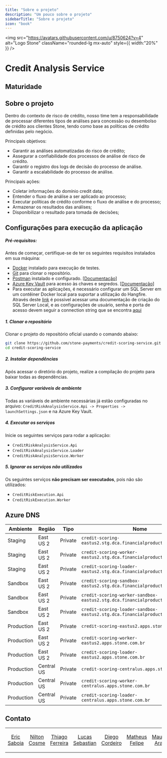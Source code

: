 ```yaml
---
title: "Sobre o projeto"
description: "Um pouco sobre o projeto"
sidebarTitle: "Sobre o projeto"
icon: "book"
---
```



<img
  src="https://avatars.githubusercontent.com/u/8750624?v=4"
  alt="Logo Stone"
  className="rounded-lg mx-auto"
  style={{ width:"20%" }}
/>

# Credit Analysis Service

<Badge src="https://stonepagamentos.visualstudio.com/finprods-Credit/_apis/build/status%2Fstone-payments.credit-scoring-service?repoName=stone-payments%2Fcredit-scoring-service&branchName=main&stageName=Build" link="https://stonepagamentos.visualstudio.com/finprods-Credit/_build/latest?definitionId=4968&repoName=stone-payments%2Fcredit-scoring-service&branchName=main" alt="Pipeline" />





## Maturidade






## Sobre o projeto

Dentro do contexto de risco de crédito, nosso time tem a responsabilidade de processar diferentes tipos de análises para concessão ou desembolso de crédito aos clientes Stone, tendo como base as políticas de crédito definidas pelo negócio.

Principais objetivos:

- Garantir as análises automatizadas do risco de crédito;
- Assegurar a confiabilidade dos processos de análise de risco de crédito.
- Garantir o registro dos logs de decisão do processo de análise.
- Garantir a escalabilidade do processo de análise.

Principais ações:

- Coletar informações do domínio credit data;
- Entender o fluxo de análise a ser aplicado ao processo;
- Executar políticas de crédito conforme o fluxo de análise e do processo;
- Armazenar os resultados das análises;
- Disponibilizar o resultado para tomada de decisões;

## Configurações para execução da aplicação

##### Pré-requisitos:

Antes de começar, certifique-se de ter os seguintes requisitos instalados em sua máquina:

- [Docker](https://stone.service-now.com/resolveaqui?id=sc_cat_item&table=sc_cat_item&sys_id=9183f4c81b77b0104dde87bfe54bcbad&searchTerm=instala%C3%A7%C3%A3o) instalado para execução de testes.
- [Git](https://git-scm.com/) para clonar o repositório.
- [Postman](https://www.postman.com/) instalado e configurado. [[Documentação](https://mundipagg.atlassian.net/wiki/spaces/CAPITAL/pages/6125183868/Acessos+Gerais#Postman)]
- [Azure Key Vault](https://portal.azure.com/#@stone.com.br/resource/subscriptions/3b7d0560-3be1-45d8-87f2-f3ec96f3d153/resourceGroups/Credit-EC2-STG/providers/Microsoft.KeyVault/vaults/credit-kv-eastus2-dev/overview) para acesso às chaves e segredos. [[Documentação](https://mundipagg.atlassian.net/wiki/spaces/CAPITAL/pages/6125183868/Acessos+Gerais#Azure-Key-Vault)]
- Para executar as aplicações, é necessário configurar um SQL Server em um contêiner Docker local para suportar a utilização do Hangfire. Através deste [link](https://medium.com/@eduardohenriquesartor/criando-um-sql-server-local-usando-docker-compose-1a53292bf764) é possivel acessar uma documentação de criação do SQL Server Local, e as configurações de usuário, senha e porta de acesso devem seguir a connection string que se encontra [aqui](https://portal.azure.com/#@stone.com.br/asset/Microsoft_Azure_KeyVault/Secret/https://credit-kv-eastus2-dev.vault.azure.net/secrets/credit-scoring--Hangfire-SQLServer-ConnectionString/03c1b00dd62f429381c457a76f5f4a54)

##### 1. Clonar o repositório

Clonar o projeto do repositório oficial usando o comando abaixo:

```bash
git clone https://github.com/stone-payments/credit-scoring-service.git
cd credit-scoring-service
```

##### 2. Instalar dependências

Após acessar o diretório do projeto, realize a compilação do projeto para baixar todas as dependências.

##### 3. Configurar variáveis de ambiente

Todas as variáveis de ambiente necessárias já estão configuradas no arquivo:
`CreditRiskAnalysisService.Api -> Properties -> launchSettings.json` e na Azure Key Vault.

##### 4. Executar os serviços

Inicie os seguintes serviços para rodar a aplicação:

- `CreditRiskAnalysisService.Api`
- `CreditRiskAnalysisService.Loader`
- `CreditRiskAnalysisService.Worker`

##### 5. Ignorar os serviços não utilizados

Os seguintes serviços **não precisam ser executados**, pois não são utilizados:

- `CreditRiskExecution.Api`
- `CreditRiskExecution.Worker`

## Azure DNS

| Ambiente   | Região     | Tipo    | Nome                                                                           |
| ---------- | ---------- | ------- | ------------------------------------------------------------------------------ |
| Staging    | East US 2  | Private | `credit-scoring-eastus2.stg.dca.financialproducts.stone.com.br`                |
| Staging    | East US 2  | Private | `credit-scoring-worker-eastus2.stg.dca.financialproducts.stone.com.br`         |
| Staging    | East US 2  | Private | `credit-scoring-loader-eastus2.stg.dca.financialproducts.stone.com.br`         |
| Sandbox    | East US 2  | Private | `credit-scoring-sandbox-eastus2.stg.dca.financialproducts.stone.com.br`        |
| Sandbox    | East US 2  | Private | `credit-scoring-worker-sandbox-eastus2.stg.dca.financialproducts.stone.com.br` |
| Sandbox    | East US 2  | Private | `credit-scoring-loader-sandbox-eastus2.stg.dca.financialproducts.stone.com.br` |
| Production | East US 2  | Private | `credit-scoring-eastus2.apps.stone.com.br`                                     |
| Production | East US 2  | Private | `credit-scoring-worker-eastus2.apps.stone.com.br`                              |
| Production | East US 2  | Private | `credit-scoring-loader-eastus2.apps.stone.com.br`                              |
| Production | Central US | Private | `credit-scoring-centralus.apps.stone.com.br`                                   |
| Production | Central US | Private | `credit-scoring-worker-centralus.apps.stone.com.br`                            |
| Production | Central US | Private | `credit-scoring-loader-centralus.apps.stone.com.br`                            |

## Contato

<table>
<tr>
<td align="center">
<a href="https://github.com/SaboiaEric">
<img
  src="https://ca.slack-edge.com/TB5G2HVQQ-U0684GM1VRS-9bbd613c054c-512"
  style={{ width:"80px" }}
  alt=""
  title="eric.saboia@stone.com.br"
/>

<br />

Eric Saboia</a>

</td>

<td align="center">
<a href="https://github.com/ncfcj">
<img
  src="https://ca.slack-edge.com/E07UHBYP7PW-U083P6Y22KZ-39b4e2cce336-512"
  style={{ width:"80px" }}
  alt=""
  title="nilton.costa@stone.com.br"
/>

<br />

Nilton Cosme</a>

</td>

<td align="center">
<a href="https://github.com/thiagofer93">
<img
  src="https://ca.slack-edge.com/TB5G2HVQQ-U03C2TU8BPD-5adcbce15193-512"
  style={{ width:"80px" }}
  alt=""
  title="tferreira@stone.com.br"
/>

<br />

Thiago Ferreira</a>

</td>

<td align="center">
<a href="https://github.com/LucaxSebastian">
<img
  src="https://ca.slack-edge.com/TB5G2HVQQ-U03JGG1V3F0-b3d0ca77d312-512"
  style={{ width:"80px" }}
  alt=""
  title="lucas.sebastian@stone.com.br"
/>

<br />

Lucas Sebastian</a>

</td>

<td align="center">
<a href="https://github.com/diegocstone">
<img
  src="https://ca.slack-edge.com/TB5G2HVQQ-U07F78UK4HJ-281271e5c574-512"
  style={{ width:"80px" }}
  alt=""
  title="diego.cordeiro@stone.com.br"
/>

<br />

Diego Cordeiro</a>

</td>

<td align="center">
<a href="https://github.com/marttheus">
<img
  src="https://ca.slack-edge.com/E07UHBYP7PW-U02JJB6BYQL-7c3e5983feb6-512"
  style={{ width:"80px" }}
  alt=""
  title="matheus.mcoelho@stone.com.br"
/>

<br />

Matheus Felipe</a>

</td>

<td align="center">
<a href="https://github.com/mauricioroge">
<img
  src="https://ca.slack-edge.com/E07UHBYP7PW-U08UJDV5VH6-06e712e09e90-512"
  style={{ width:"80px" }}
  alt=""
  title="mauricio.araujo@stone.com.br"
/>

<br />

Mauricio Araujo</a>

</td>

<td align="center">
<a href="https://github.com/LuanSantos00">
<img
  src="https://ca.slack-edge.com/E07UHBYP7PW-U091544E8F2-293b71c52d65-512"
  style={{ width:"80px" }}
  alt=""
  title="luan.cosme@stone.com.br"
/>

<br />

Luan Santos</a>

</td>

</tr>

</table>